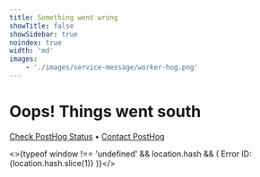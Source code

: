 ```yaml
---
title: Something went wrong
showTitle: false
showSidebar: true
noindex: true
width: 'md'
images:
    - './images/service-message/worker-hog.png'
---
```




<div className="block mb-8 -mt-8 mx-auto" style={{ maxWidth: '370px' }}>
  <GatsbyImage image={getImage(props.images[0])} alt="Worker hog" />
</div>

<h1 className="text-center px-2 md:px-8 text-3xl md:text-5xl xl:text-6xl relative">
  <span className='text-red'>Oops!</span> Things went south
</h1>

<Hero subtitle="We weren't able to handle this request." />

<p className='text-center -mt-4'>
    <a href="https://status.posthog.com/">Check PostHog Status</a>
    <span className="mx-2">•</span>
    <a href={
        'mailto:support@posthog.com?subject=Encountered server error'
        + ((typeof window !== 'undefined' && location.hash) ? ` (ID ${location.hash.slice(1)})` : '')
    }>Contact PostHog</a>
</p>

<>{typeof window !== 'undefined' && location.hash && (
    <span className="absolute bottom-4 left-1/2 -translate-x-1/2 font-semibold text-sm text-center opacity-50">
        Error ID: {location.hash.slice(1)}
    </span>
)}</>
